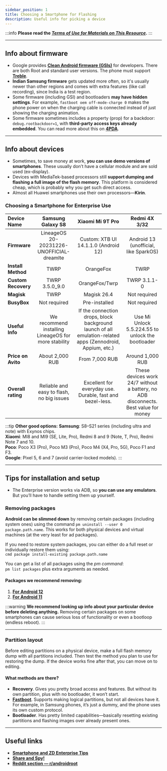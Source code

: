 ```yaml
---
sidebar_position: 1
title: Choosing a Smartphone for Flashing
description: Useful info for picking a device
---
```

:::info **Please read the [*Terms of Use for Materials on This Resource*](../Disclaimer).**
:::
_______________________________________________
## Info about firmware
- Google provides [**Clean Android firmware (GSIs)**](https://developer.android.com/topic/generic-system-image) for developers. There are both Root and standard user versions. The phone must support [**Treble**](https://github.com/phhusson/treble_experimentations/wiki).
- **Indian Samsung firmware** gets updated more often, so it's usually newer than other regions and comes with extra features (like call recording), since India is a test region.
- Some firmware (including GSI) and bootloaders **may have hidden settings**. For example, `fastboot oem off-mode-charge 0` makes the phone power on when the charging cable is connected instead of just showing the charging animation.
- Some firmware sometimes includes a property (prop) for a backdoor: `debug.rootbackdoor=1`, with **third-party access keys already embedded**. You can read more about this on [**4PDA**](https://4pda.to/forum/index.php?showtopic=908196&view=findpost&p=95402137).
_________________
## Info about devices
- Sometimes, to save money at work, **you can use demo versions of smartphones**. These usually don’t have a cellular module and are sold used (ex-display).
- Devices with MediaTek-based processors still **support dumping and flashing a full image of the flash memory**. This platform is considered cheap, which is probably why you get such direct access.
- Almost all Huawei smartphones use their own processors—**Kirin**.

### Choosing a Smartphone for Enterprise Use
|   Device Name  | Samsung Galaxy S8 | Xiaomi Mi 9T Pro | Redmi 4X 3/32 |
| :-------- | :-------: | :-------: | :-------: |
| **Firmware**  | LineageOS 20-20231226-UNOFFICIAL-dreamlte    | Custom: XTB UI 14.1.1.0 (Android 12) | Android 13 (unofficial, like SparkOS) |
| **Install Method** | TWRP     | OrangeFox | TWRP |
| **Custom Recovery** | TWRP 3.5.0_9.0     | OrangeFox/Twrp | TWRP 3.1.1-0 |
| **Magisk**    |  TWRP    | Magisk 26.4 | Not required |
| **BusyBox**    | Not required   | Pre-installed | Not required |
| **Useful Info**    | We recommend installing LineageOS for more stability    | If the connection drops, block background launch of all emulation-related apps (Zennodroid, Appium, etc.) |  Use Mi Unlock 5.5.224.55 to unlock the bootloader |
| **Price on Avito**    | About 2,000 RUB   | From 7,000 RUB | Around 1,000 RUB |
| **Overall rating**    | Reliable and easy to flash, no big issues    | Excellent for everyday use. Durable, fast and bezel-less. | These devices work 24/7 without a battery, no ADB disconnects. Best value for money |  

:::tip **Other good options:**
**Samsung**: S8–S21 series (including ultra and note) with Exynos chips.  
**Xiaomi**: MI8 and MI9 (SE, Lite, Pro), Redmi 8 and 9 (Note, T, Pro), Redmi Note 7 and 10.  
**Poco**: Poco X3 (Pro), Poco M3 (Pro), Poco M4 (X4, Pro, 5G), Poco F1 and F3.  
**Google**: Pixel 5, 6 and 7 (avoid carrier-locked models).
:::
_________________
## Tips for installation and setup
- The Enterprise version works via ADB, so **you can use any emulators**. But you’ll have to handle setting them up yourself.
### Removing packages
**Android can be slimmed down** by removing certain packages (including system ones) using the command `pm uninstall --user 0 package.path.name`. This works for both physical devices and virtual machines (at the very least for ad packages).

If you need to restore system packages, you can either do a full reset or individually restore them using:  
`cmd package install-existing package.path.name`

You can get a list of all packages using the *pm command*:  
`pm list packages` plus extra arguments as needed.

#### Packages we recommend removing:
1. [**For Android 12**](https://gist.github.com/Zymlex/f0b58104dd2f9504a14ffd9bdc3799ac)
2. [**For Android 11**](https://gist.github.com/Zymlex/51a8ed0d5864122614e6db021be8c9e9)

:::warning **We recommend looking up info about your particular device before deleting anything.**
Removing certain packages on some smartphones can cause serious loss of functionality or even a bootloop (endless reboot).
:::
________________
### Partition layout
Before editing partitions on a physical device, make a full flash memory dump with all partitions included. Then test the method you plan to use for restoring the dump. If the device works fine after that, you can move on to editing.

#### What methods are there?
- **Recovery**. Gives you pretty broad access and features. But without its own partition, plus with no bootloader, it won’t start.
- [**Fastboot**](https://android.googlesource.com/platform/system/core/+/master/fastboot/README.md). Supports making logical partitions, but not all devices have it. For example, in Samsung phones, it’s just a dummy, and the phone uses its own custom protocol.
- **Bootloader**. Has pretty limited capabilities—basically resetting existing partitions and flashing images over already present ones.
________________
## Useful links
- [**Smartphone and ZD Enterprise Tips**](https://zenno.club/discussion/threads/poleznoe-po-smartfonam-i-zd-enterprise.105073/)
- [**Share and Spy!**](https://zenno.club/discussion/threads/podelis-i-podsmotri-smartfony-dlja-zennodroid-enterprise.118499/)
- [**Reddit section — r/androidroot**](https://www.reddit.com/r/androidroot)